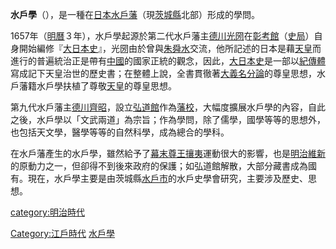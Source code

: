 {{unreferenced|time=2018-02-06T04:54:46+00:00}}
{{儒学}}
'''水戶學'''（{{lang|ja|みとがく}}），是一種在[[日本|日本]][[水戶藩|水戶藩]]（現[[茨城縣|茨城縣]]北部）形成的學問。

1657年（[[明曆|明曆]]３年），水戶學起源於第二代水戶藩主[[德川光圀|德川光圀]]在[[彰考館|彰考館]]（[[史局|史局]]）自身開始編修『[[大日本史|大日本史]]』，光圀由於曾與[[朱舜水|朱舜水]]交流，他所記述的日本是藉[[天皇|天皇]]而進行的普遍統治正是帶有[[中國|中國]]的國家正統的觀念，因此，[[大日本史|大日本史]]是一部以[[紀傳體|紀傳體]]寫成記下天皇治世的歷史書；在整體上說，全書貫徹著[[大義名分論|大義名分論]]的尊皇思想，水戶藩籍水戶學扶植了尊敬[[日本天皇|天皇]]的尊皇思想。

第九代水戶藩主[[德川齊昭|德川齊昭]]，設立[[弘道館|弘道館]]作為[[藩校|藩校]]，大幅度擴展水戶學的內容，自此之後，水戶學以「文武兩道」為宗旨；作為學問，除了儒學，國學等等的思想外，也包括天文學，醫學等等的自然科學，成為總合的學科。

在水戶藩產生的水戶學，雖然給予了[[幕末|幕末]][[尊王攘夷|尊王攘夷]]運動很大的影響，也是[[明治維新|明治維新]]的原動力之一，但卻得不到後來政府的保護；如弘道館解散，大部分藏書成為國有。現在，水戶學主要是由茨城縣[[水戶市|水戶市]]的水戶史學會研究，主要涉及歷史、思想。

{{Authority control}}
[[category:明治時代|category:明治時代]]
[[Category:江戶時代|Category:江戶時代]]
[[Category:水戶學|]]